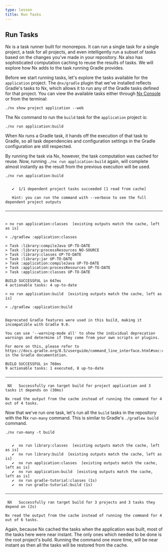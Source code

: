 ```yaml
---
type: lesson
title: Run Tasks
---
```


## Run Tasks

Nx is a task runner built for monorepos. It can run a single task for a single project, a task for all projects, and
even intelligently run a subset of tasks based on the changes you've made in your repository. Nx also has sophisticated
computation caching to reuse the results of tasks. We will explore how Nx adds to the task running Gradle provides.

Before we start running tasks, let's explore the tasks available for the `application` project. The `@nx/gradle` plugin
that we've installed reflects Gradle's tasks to Nx, which allows it to run any of the Gradle tasks defined for that project. You can view the available tasks either through [Nx Console](/getting-started/editor-setup) or from the terminal:

```shell no-run
./nx show project application --web
```


<div class="my-5">
  <ProjectDetails
    client:load
    title="Project Details View"
    jsonFile="shared/tutorials/gradle-pdv.json"
    expandedTargets={['build']}
    height="520px"
  />
</div>

The Nx command to run the `build` task for the `application` project is:

```shell no-run
./nx run application:build
```

When Nx runs a Gradle task, it hands off the execution of that task to Gradle, so all task dependencies and
configuration settings in the Gradle configuration are still respected.

By running the task via Nx, however, the task computation was cached for reuse. Now, running `./nx run application:build`
again, will complete almost instantly as the result from the previous execution will be used.

```shell no-run
./nx run application:build
```

```

   ✔  1/1 dependent project tasks succeeded [1 read from cache]

   Hint: you can run the command with --verbose to see the full dependent project outputs

—————————————————————————————————————————————————————————————————————————————————————————————————————————————————————————————————————————————————————————————————————————————————————————————————————————————————————————————


> nx run application:classes  [existing outputs match the cache, left as is]

> ./gradlew :application:classes

> Task :library:compileJava UP-TO-DATE
> Task :library:processResources NO-SOURCE
> Task :library:classes UP-TO-DATE
> Task :library:jar UP-TO-DATE
> Task :application:compileJava UP-TO-DATE
> Task :application:processResources UP-TO-DATE
> Task :application:classes UP-TO-DATE

BUILD SUCCESSFUL in 647ms
4 actionable tasks: 4 up-to-date

> nx run application:build  [existing outputs match the cache, left as is]

> ./gradlew :application:build


Deprecated Gradle features were used in this build, making it incompatible with Gradle 9.0.

You can use '--warning-mode all' to show the individual deprecation warnings and determine if they come from your own scripts or plugins.

For more on this, please refer to https://docs.gradle.org/8.5/userguide/command_line_interface.html#sec:command_line_warnings in the Gradle documentation.

BUILD SUCCESSFUL in 768ms
9 actionable tasks: 1 executed, 8 up-to-date

—————————————————————————————————————————————————————————————————————————————————————————————————————————————————————————————————————————————————————————————————————————————————————————————————————————————————————————————

 NX   Successfully ran target build for project application and 3 tasks it depends on (30ms)

Nx read the output from the cache instead of running the command for 4 out of 4 tasks.
```

Now that we've run one task, let's run all the `build` tasks in the repository with the Nx `run-many` command. This is similar to Gradle's `./gradlew build` command.

```shell no-run
./nx run-many -t build
```

```

   ✔  nx run library:classes  [existing outputs match the cache, left as is]
   ✔  nx run library:build  [existing outputs match the cache, left as is]
   ✔  nx run application:classes  [existing outputs match the cache, left as is]
   ✔  nx run application:build  [existing outputs match the cache, left as is]
   ✔  nx run gradle-tutorial:classes (1s)
   ✔  nx run gradle-tutorial:build (1s)

—————————————————————————————————————————————————————————————————————————————————————————————————————————————————————————————————————————————————————————————————————————————————————————————————————————————————————————————

 NX   Successfully ran target build for 3 projects and 3 tasks they depend on (2s)

Nx read the output from the cache instead of running the command for 4 out of 6 tasks.
```

Again, because Nx cached the tasks when the application was built, most of the tasks here were near instant. The only
ones which needed to be done is the root project's build. Running the command one more time, will be near instant as
then all the tasks will be restored from the cache.
